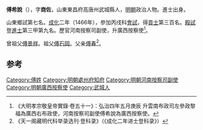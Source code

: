 '''傅希說'''（{{bd|1432年||？}}），字'''商佐'''，山東東昌府高唐州武城縣人，[[明朝|明朝]]政治人物。進士出身。

山東鄉試第七名。[[成化|成化]]二年（1466年），參加丙戌科[[會試|會試]]，得[[貢士|貢士]]第三百名。[[殿試|殿試]]登[[進士|進士]]第三甲第九名。歷官河南按察司副使，升廣西按察使<ref> 《大明孝宗敬皇帝實錄·卷五十一》：弘治四年五月庚辰 升雲南布政司左參政黎福為廣西右布政使，河南按察司副使傅希說為廣西按察使。</ref>。

曾祖父[[傅景祥|傅景祥]]。祖父[[傅石岡|傅石岡]]。父亲[[傅春|傅春]]<ref>《天一阁藏明代科举录选刊·登科录》（《成化二年进士登科录》）</ref>。

==参考==
{{reflist}}

{{start box}}
{{s-off}}
{{s-before|[[傅鼐_(成化進士)|傅鼐]]}}
{{s-title|明朝處州府知府|弘治年間}}
{{s-after|[[陳忠_(成化乙未進士)|陳忠]]}}
{{end box}}

{{明朝人物小作品}}
{{成化二年丙戌科殿試金榜}}
{{DEFAULTSORT:Fu傅}}
[[Category:傅姓|Category:傅姓]]
[[Category:明朝處州府知府|Category:明朝處州府知府]]
[[Category:明朝河南按察司副使|Category:明朝河南按察司副使]]
[[Category:明朝廣西按察使|Category:明朝廣西按察使]]
[[Category:武城人|Category:武城人]]